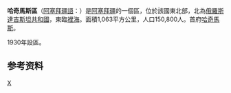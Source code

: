 {{Infobox settlement
| name = 哈奇馬斯區
| other_name                   = Khachmaz District
| type                   = [[阿塞拜疆行政区划|区]]
| image_map              = Khachmaz District in Azerbaijan 2021.svg
| map_caption            = 在阿塞拜疆的位置
| parts_type             = 定居点<ref name="preslib">{{cite web |url=https://files.preslib.az/projects/azerbaijan/gl2.pdf |title=İnzibati-ərazi vahidləri |author=<!--Not stated--> |date= |website=preslib.az |publisher= |access-date=2021-02-28 |quote= |archive-date=2021-05-12 |archive-url=https://web.archive.org/web/20210512173320/https://files.preslib.az/projects/azerbaijan/gl2.pdf |dead-url=no }}</ref>
| parts                  = 151
| established_title      = 建立
| established_date       = 1930-08-08
| subdivision_type       = [[国家|国家]]
| subdivision_name       = {{flag|Azerbaijan}}
| subdivision_type1      = [[阿塞拜疆行政区划|经济区]]
| subdivision_name1      = {{tsl|en|Quba-Khachmaz Economic Region||Quba-Khachmaz}}
| area_total_km2         = 1060
| area_land_km2          =
| area_water_km2         =
| population_as_of       = {{tsl|en|Census in Azerbaijan||2020}}
| population_footnotes   = <ref name="statgov">{{cite web |url=https://www.stat.gov.az/source/demoqraphy/ap/az/population_2020.zip |title=Population of Azerbaijan |author=<!--Not stated--> |date= |website=stat.gov.az |publisher=[[阿塞拜疆国家统计委员会|State Statistics Committee]] |access-date=2021-02-22 |quote= |archive-date=2020-06-30 |archive-url=https://web.archive.org/web/20200630134755/https://www.stat.gov.az/source/demoqraphy/ap/az/population_2020.zip |dead-url=no }}</ref>
| population_total       = 179800
| population_metro       =
| population_density_km2 = auto
| timezone               = [[阿塞拜疆标准时间|AZT]]
| utc_offset             = +4
| postal_code            = 2700
| seat_type              = 首府
| seat                   = [[哈奇馬斯|哈奇馬斯]]
| website                = {{URL|www.xachmaz-ih.gov.az}}
}}
'''哈奇馬斯區'''（[[阿塞拜疆語|阿塞拜疆語]]：{{lang|az|Xaçmaz rayonu}}）是[[阿塞拜疆|阿塞拜疆]]的一個區，位於該國東北部，北為[[俄羅斯|俄羅斯]][[達吉斯坦共和國|達吉斯坦共和國]]，東臨[[裡海|裡海]]。面積1,063平方公里，人口150,800人。首府[[哈奇馬斯|哈奇馬斯]]。

1930年設區。

==参考资料==
{{refs}}

{{coord|display=title}}
{{亞塞拜然行政區劃}}
{{normdaten}}

[[Category:阿塞拜疆行政區劃|X]]
{{Azerbaijan-geo-stub}}